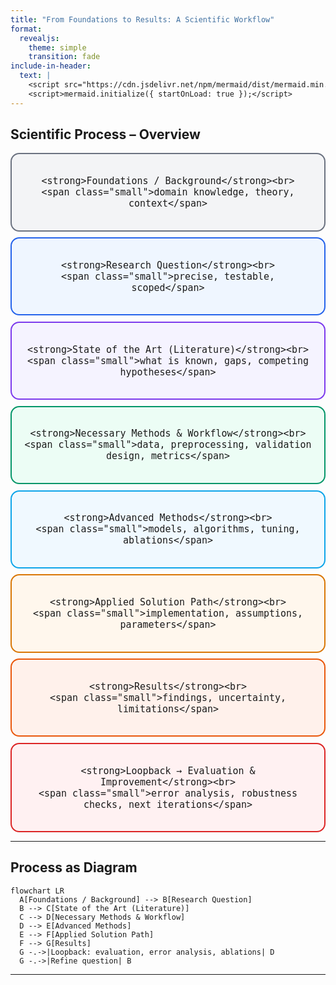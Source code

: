 ```yaml
---
title: "From Foundations to Results: A Scientific Workflow"
format:
  revealjs:
    theme: simple
    transition: fade
include-in-header:
  text: |
    <script src="https://cdn.jsdelivr.net/npm/mermaid/dist/mermaid.min.js"></script>
    <script>mermaid.initialize({ startOnLoad: true });</script>      
---
```


## Scientific Process – Overview

<style>
.flow { display: flex; flex-direction: column; gap: .6rem; }
.box { padding: 1rem 1.25rem; border-radius: 14px; border: 2px solid #c7c7c7;
       background: #f8f9fb; text-align: center; font-size: 1.1rem; }
.box.primary {border-color:#6b7280;background:#f3f4f6;}
.box.q       {border-color:#2563eb;background:#eff6ff;}
.box.lit     {border-color:#7c3aed;background:#f5f3ff;}
.box.methods {border-color:#059669;background:#ecfdf5;}
.box.adv     {border-color:#0ea5e9;background:#f0f9ff;}
.box.path    {border-color:#d97706;background:#fff7ed;}
.box.results {border-color:#ea580c;background:#fff1eb;}
.box.loop    {border-color:#dc2626;background:#fff1f2;}
.small {font-size:.9rem;color:#374151;}
</style>

<div class="flow">
  <div class="box primary fragment" data-fragment-index="1">
    <strong>Foundations / Background</strong><br>
    <span class="small">domain knowledge, theory, context</span>
  </div>

  <div class="box q fragment" data-fragment-index="2">
    <strong>Research Question</strong><br>
    <span class="small">precise, testable, scoped</span>
  </div>

  <div class="box lit fragment" data-fragment-index="3">
    <strong>State of the Art (Literature)</strong><br>
    <span class="small">what is known, gaps, competing hypotheses</span>
  </div>

  <div class="box methods fragment" data-fragment-index="4">
    <strong>Necessary Methods & Workflow</strong><br>
    <span class="small">data, preprocessing, validation design, metrics</span>
  </div>

  <div class="box adv fragment" data-fragment-index="5">
    <strong>Advanced Methods</strong><br>
    <span class="small">models, algorithms, tuning, ablations</span>
  </div>

  <div class="box path fragment" data-fragment-index="6">
    <strong>Applied Solution Path</strong><br>
    <span class="small">implementation, assumptions, parameters</span>
  </div>

  <div class="box results fragment" data-fragment-index="7">
    <strong>Results</strong><br>
    <span class="small">findings, uncertainty, limitations</span>
  </div>

  <div class="box loop fragment" data-fragment-index="8">
    <strong>Loopback → Evaluation & Improvement</strong><br>
    <span class="small">error analysis, robustness checks, next iterations</span>
  </div>
</div>

---

## Process as Diagram

```mermaid
flowchart LR
  A[Foundations / Background] --> B[Research Question]
  B --> C[State of the Art (Literature)]
  C --> D[Necessary Methods & Workflow]
  D --> E[Advanced Methods]
  E --> F[Applied Solution Path]
  F --> G[Results]
  G -.->|Loopback: evaluation, error analysis, ablations| D
  G -.->|Refine question| B

```

---


